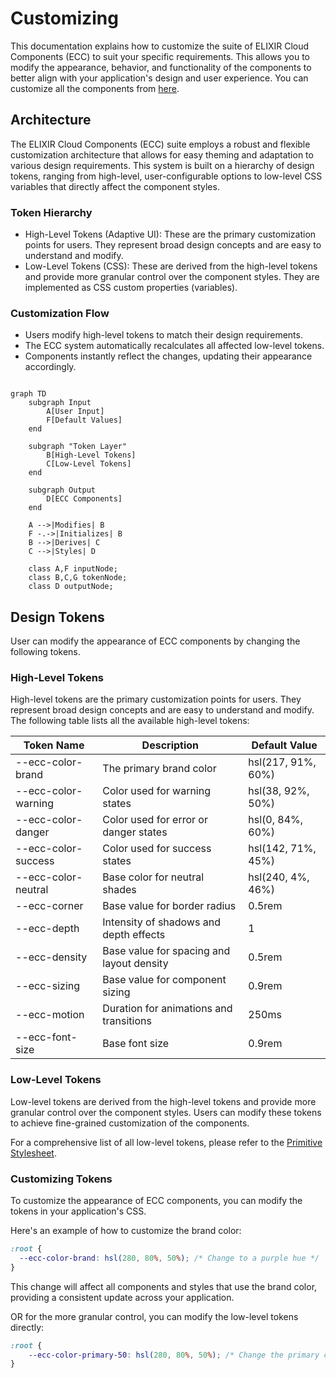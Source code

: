 # Customizing

This documentation explains how to customize the suite of ELIXIR Cloud Components (ECC) to suit your specific requirements.
This allows you to modify the appearance, behavior, and functionality of the components to better align with your application's design and user experience.
You can customize all the components from [here](/#customizable).

## Architecture

The ELIXIR Cloud Components (ECC) suite employs a robust and flexible customization architecture that allows for easy theming and adaptation to various design requirements. 
This system is built on a hierarchy of design tokens, ranging from high-level, user-configurable options to low-level CSS variables that directly affect the component styles.

### Token Hierarchy

- High-Level Tokens (Adaptive UI): These are the primary customization points for users. They represent broad design concepts and are easy to understand and modify.
- Low-Level Tokens (CSS): These are derived from the high-level tokens and provide more granular control over the component styles. They are implemented as CSS custom properties (variables).


### Customization Flow

- Users modify high-level tokens to match their design requirements.
- The ECC system automatically recalculates all affected low-level tokens.
- Components instantly reflect the changes, updating their appearance accordingly.

```mermaid

graph TD
    subgraph Input
        A[User Input]
        F[Default Values]
    end

    subgraph "Token Layer"
        B[High-Level Tokens]
        C[Low-Level Tokens]
    end

    subgraph Output
        D[ECC Components]
    end

    A -->|Modifies| B
    F -.->|Initializes| B
    B -->|Derives| C
    C -->|Styles| D
    
    class A,F inputNode;
    class B,C,G tokenNode;
    class D outputNode;

```

## Design Tokens

User can modify the appearance of ECC components by changing the following tokens.

### High-Level Tokens

High-level tokens are the primary customization points for users. They represent broad design concepts and are easy to understand and modify. The following table lists all the available high-level tokens:

| Token Name | Description | Default Value |
|------------|-------------|---------------|
| --ecc-color-brand | The primary brand color | hsl(217, 91%, 60%) |
| --ecc-color-warning | Color used for warning states | hsl(38, 92%, 50%) |
| --ecc-color-danger | Color used for error or danger states | hsl(0, 84%, 60%) |
| --ecc-color-success | Color used for success states | hsl(142, 71%, 45%) |
| --ecc-color-neutral | Base color for neutral shades | hsl(240, 4%, 46%) |
| --ecc-corner | Base value for border radius | 0.5rem |
| --ecc-depth | Intensity of shadows and depth effects | 1 |
| --ecc-density | Base value for spacing and layout density | 0.5rem |
| --ecc-sizing | Base value for component sizing | 0.9rem |
| --ecc-motion | Duration for animations and transitions | 250ms |
| --ecc-font-size | Base font size | 0.9rem |

### Low-Level Tokens

Low-level tokens are derived from the high-level tokens and provide more granular control over the component styles. Users can modify these tokens to achieve fine-grained customization of the components.

For a comprehensive list of all low-level tokens, please refer to the [Primitive Stylesheet](https://github.com/elixir-cloud-aai/cloud-components/blob/main/packages/ecc-utils-design/src/styles/primitive.styles.ts).

### Customizing Tokens

To customize the appearance of ECC components, you can modify the tokens in your application's CSS.

Here's an example of how to customize the brand color:

```css
:root {
  --ecc-color-brand: hsl(280, 80%, 50%); /* Change to a purple hue */
}
```

This change will affect all components and styles that use the brand color, providing a consistent update across your application.

OR for the more granular control, you can modify the low-level tokens directly:

```css
:root {
    --ecc-color-primary-50: hsl(280, 80%, 50%); /* Change the primary color to a purple hue */
}
```